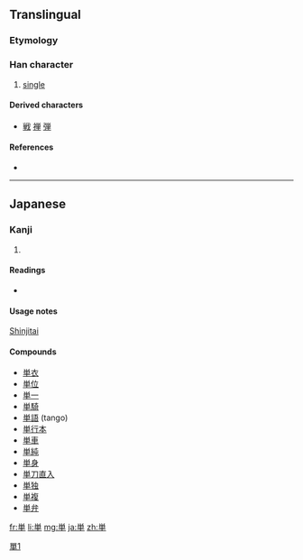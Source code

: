 {{also|單|单}}
==Translingual==
{{ja-forms|単|[[单]]|[[單]]}}

===Etymology===
{{Han simp|單}}

===Han character===
{{Han char|rn=24|rad=十|as=07|sn=9|four=|canj=火田十 (FWJ)}}

# [[single]]

====Derived characters====
* [[戦]] [[禅]] [[弾]]

====References====
* {{Han ref|kx=0157.051|dkj=02752|dj=0360.020|hdz=10047.031|uh=5358|ud=21336}}

----

==Japanese==

===Kanji===
{{ja-kanji|grade=4|rs=十07}}

# {{defn|Japanese}}

====Readings====
* {{ja-readings|on=[[たん]] (tan)|kun=[[ひとえ]] (hitoe)}}

====Usage notes====
[[shinjitai|Shinjitai]]

====Compounds====
* [[単衣]]
* [[単位]]
* [[単一]]
* [[単騎]]
* [[単語]] (tango)
* [[単行本]]
* [[単車]]
* [[単純]]
* [[単身]]
* [[単刀直入]]
* [[単独]]
* [[単複]]
* [[単弁]]

[[Category:CJKV characters simplified differently in Japan and China|單1]]

[[fr:単]]
[[li:単]]
[[mg:単]]
[[ja:単]]
[[zh:単]]